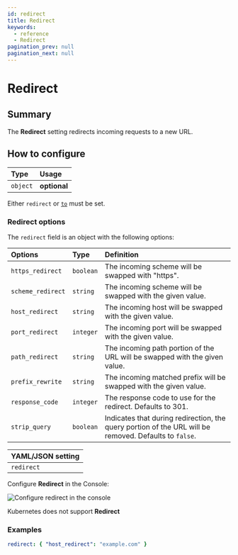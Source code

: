 ```yaml
---
id: redirect
title: Redirect
keywords:
  - reference
  - Redirect
pagination_prev: null
pagination_next: null
---
```



# Redirect

## Summary

The **Redirect** setting redirects incoming requests to a new URL.

## How to configure

| **Type** | **Usage** |
| :--- | :--- |
| `object` | **optional** |

Either `redirect` or [`to`](/docs/reference/routes/to) must be set.

### Redirect options

The `redirect` field is an object with the following options:

| **Options** | **Type** | **Definition** |
| :--- | :--- | :--- |
| `https_redirect` | `boolean` | The incoming scheme will be swapped with "https". |
| `scheme_redirect` | `string` | The incoming scheme will be swapped with the given value. |
| `host_redirect` | `string` | The incoming host will be swapped with the given value. |
| `port_redirect` | `integer` | The incoming port will be swapped with the given value. |
| `path_redirect` | `string` | The incoming path portion of the URL will be swapped with the given value. |
| `prefix_rewrite` | `string` | The incoming matched prefix will be swapped with the given value. |
| `response_code` | `integer` | The response code to use for the redirect. Defaults to 301. |
| `strip_query` | `boolean` | Indicates that during redirection, the query portion of the URL will be removed. Defaults to `false`. |

<Tabs>
<TabItem value="Core" label="Core">

| **YAML**/**JSON** setting |
| :--- |
| `redirect` |

</TabItem>
<TabItem value="Enterprise" label="Enterprise">

Configure **Redirect** in the Console:

![Configure redirect in the console](../img/routes/redirects/console-redirects.png)

</TabItem>
<TabItem value="Kubernetes" label="Kubernetes">

Kubernetes does not support **Redirect**

</TabItem>
</Tabs>

### Examples

```yaml
redirect: { "host_redirect": "example.com" }
```
